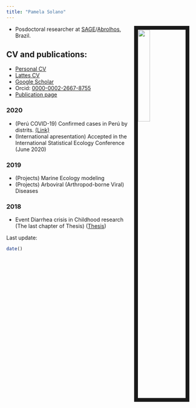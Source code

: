 ```yaml
---
title: "Pamela Solano"
---
```


<link rel="stylesheet" href="styles.css" type="text/css">

<img src="files/PAM.jpg" style="width:25%; border:10px solid; margin-right: 20px" align="right">


- Posdoctoral researcher at [SAGE](http://www.sage.coppe.ufrj.br)/[Abrolhos](http://abrolhos.org), Brazil.

## CV and publications:

- [Personal CV](CV/cv-Pamela.pdf) 
- [Lattes CV](http://lattes.cnpq.br/3521875663611776)
- [Google Scholar](https://scholar.google.com.au/citations?user=La3oKqMAAAAJ&hl=pt-BR)
- Orcid: [0000-0002-2667-8755](https://orcid.org/0000-0002-2667-8755)
- [Publication page](publications.html)

### 2020

- (Perú COVID-19) Confirmed cases in Perú by distrits. [(Link)](https://pchiroque.shinyapps.io/perucovid19/)
- (International apresentation) Accepted in the International Statistical Ecology Conference (June 2020) 

### 2019

- (Projects) Marine Ecology modeling
- (Projects) Arboviral (Arthropod-borne Viral) Diseases

### 2018

- Event Diarrhea crisis in Childhood research (The last chapter of Thesis) ([Thesis](http://www.pg.im.ufrj.br/teses/Estatistica/Doutorado/040.pdf))

Last update:
```r
date()
```

